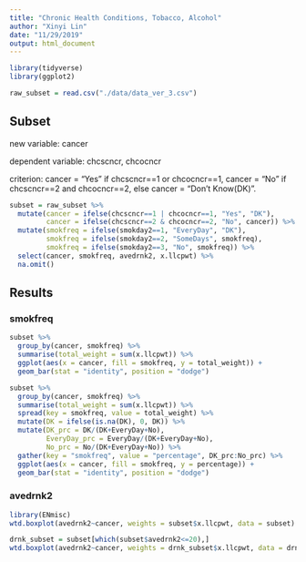 ```yaml
---
title: "Chronic Health Conditions, Tobacco, Alcohol"
author: "Xinyi Lin"
date: "11/29/2019"
output: html_document
---
```


```r
library(tidyverse)
library(ggplot2)
```

```r
raw_subset = read.csv("./data/data_ver_3.csv")
```

## Subset

new variable: cancer

dependent variable: chcscncr, chcocncr

criterion: cancer = "Yes" if chcscncr==1 or chcocncr==1, cancer = "No" if chcscncr==2 and chcocncr==2, else cancer = "Don't Know(DK)".

```r
subset = raw_subset %>% 
  mutate(cancer = ifelse(chcscncr==1 | chcocncr==1, "Yes", "DK"),
         cancer = ifelse(chcscncr==2 & chcocncr==2, "No", cancer)) %>% 
  mutate(smokfreq = ifelse(smokday2==1, "EveryDay", "DK"),
         smokfreq = ifelse(smokday2==2, "SomeDays", smokfreq),
         smokfreq = ifelse(smokday2==3, "No", smokfreq)) %>% 
  select(cancer, smokfreq, avedrnk2, x.llcpwt) %>%
  na.omit()
```

## Results

### smokfreq

```r
subset %>% 
  group_by(cancer, smokfreq) %>% 
  summarise(total_weight = sum(x.llcpwt)) %>% 
  ggplot(aes(x = cancer, fill = smokfreq, y = total_weight)) +
  geom_bar(stat = "identity", position = "dodge")
```

```r
subset %>% 
  group_by(cancer, smokfreq) %>% 
  summarise(total_weight = sum(x.llcpwt)) %>% 
  spread(key = smokfreq, value = total_weight) %>% 
  mutate(DK = ifelse(is.na(DK), 0, DK)) %>% 
  mutate(DK_prc = DK/(DK+EveryDay+No),
         EveryDay_prc = EveryDay/(DK+EveryDay+No),
         No_prc = No/(DK+EveryDay+No)) %>% 
  gather(key = "smokfreq", value = "percentage", DK_prc:No_prc) %>% 
  ggplot(aes(x = cancer, fill = smokfreq, y = percentage)) +
  geom_bar(stat = "identity", position = "dodge")
```

### avedrnk2

```r
library(ENmisc)
wtd.boxplot(avedrnk2~cancer, weights = subset$x.llcpwt, data = subset)

drnk_subset = subset[which(subset$avedrnk2<=20),]
wtd.boxplot(avedrnk2~cancer, weights = drnk_subset$x.llcpwt, data = drnk_subset)
```

```r

```

